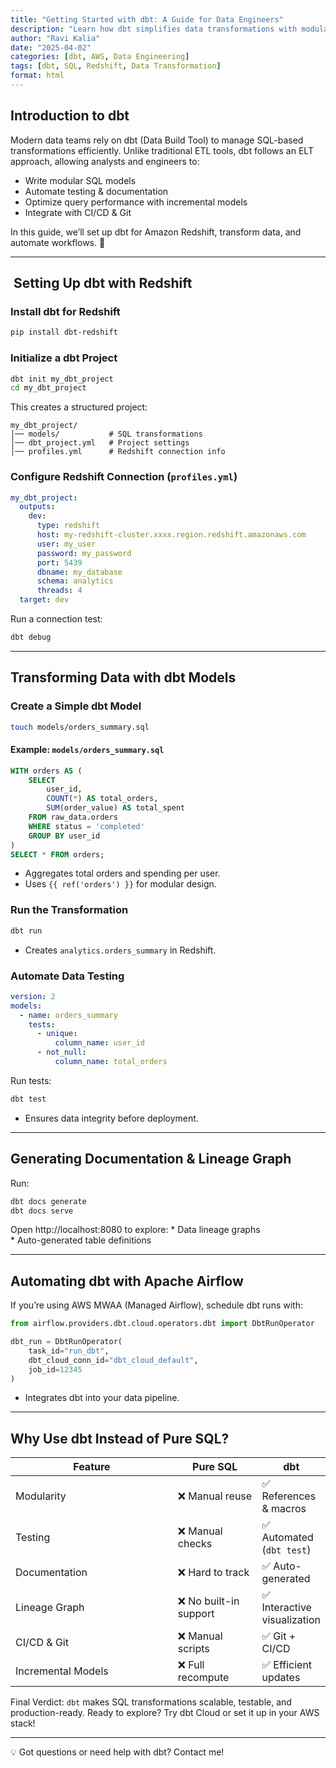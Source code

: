 ```yaml
---
title: "Getting Started with dbt: A Guide for Data Engineers"
description: "Learn how dbt simplifies data transformations with modular SQL, testing, and automation."
author: "Ravi Kalia"
date: "2025-04-02"
categories: [dbt, AWS, Data Engineering]
tags: [dbt, SQL, Redshift, Data Transformation]
format: html
---
```


## Introduction to dbt

Modern data teams rely on dbt (Data Build Tool) to manage SQL-based transformations efficiently. Unlike traditional ETL tools, dbt follows an ELT approach, allowing analysts and engineers to:

*  Write modular SQL models  
* Automate testing & documentation  
* Optimize query performance with incremental models  
* Integrate with CI/CD & Git  

In this guide, we'll set up dbt for Amazon Redshift, transform data, and automate workflows. 🎯

---

## ️ Setting Up dbt with Redshift

###  Install dbt for Redshift
```sh
pip install dbt-redshift
```

###  Initialize a dbt Project
```sh
dbt init my_dbt_project
cd my_dbt_project
```

This creates a structured project:
```
my_dbt_project/
│── models/           # SQL transformations
│── dbt_project.yml   # Project settings
│── profiles.yml      # Redshift connection info
```

###  Configure Redshift Connection (`profiles.yml`)
```yaml
my_dbt_project:
  outputs:
    dev:
      type: redshift
      host: my-redshift-cluster.xxxx.region.redshift.amazonaws.com
      user: my_user
      password: my_password
      port: 5439
      dbname: my_database
      schema: analytics
      threads: 4
  target: dev
```
Run a connection test:  
```sh
dbt debug
```

---

## Transforming Data with dbt Models

###  Create a Simple dbt Model
```sh
touch models/orders_summary.sql
```

#### Example: `models/orders_summary.sql`
```sql
WITH orders AS (
    SELECT 
        user_id,
        COUNT(*) AS total_orders,
        SUM(order_value) AS total_spent
    FROM raw_data.orders
    WHERE status = 'completed'
    GROUP BY user_id
)
SELECT * FROM orders;
```
- Aggregates total orders and spending per user.
- Uses `{{ ref('orders') }}` for modular design.

###  Run the Transformation
```sh
dbt run
```
* Creates `analytics.orders_summary` in Redshift.  

###  Automate Data Testing
```yaml
version: 2
models:
  - name: orders_summary
    tests:
      - unique:
          column_name: user_id
      - not_null:
          column_name: total_orders
```
Run tests:  
```sh
dbt test
```
* Ensures data integrity before deployment.  

---

## Generating Documentation & Lineage Graph

Run:  
```sh
dbt docs generate
dbt docs serve
```

Open http://localhost:8080 to explore:
* Data lineage graphs  
* Auto-generated table definitions  

---

## Automating dbt with Apache Airflow

If you're using AWS MWAA (Managed Airflow), schedule dbt runs with:
```python
from airflow.providers.dbt.cloud.operators.dbt import DbtRunOperator

dbt_run = DbtRunOperator(
    task_id="run_dbt",
    dbt_cloud_conn_id="dbt_cloud_default",
    job_id=12345
)
```
* Integrates dbt into your data pipeline.  

---

## Why Use dbt Instead of Pure SQL?

| Feature           | Pure SQL | dbt |
|------------------|---------|-----|
| Modularity  | ❌ Manual reuse | ✅ References & macros |
| Testing     | ❌ Manual checks | ✅ Automated (`dbt test`) |
| Documentation | ❌ Hard to track | ✅ Auto-generated |
| Lineage Graph | ❌ No built-in support | ✅ Interactive visualization |
| CI/CD & Git  | ❌ Manual scripts | ✅ Git + CI/CD |
| Incremental Models | ❌ Full recompute | ✅ Efficient updates |

 Final Verdict: `dbt` makes SQL transformations scalable, testable, and production-ready. Ready to explore? Try dbt Cloud or set it up in your AWS stack!  

---

💡 Got questions or need help with dbt? Contact me!
